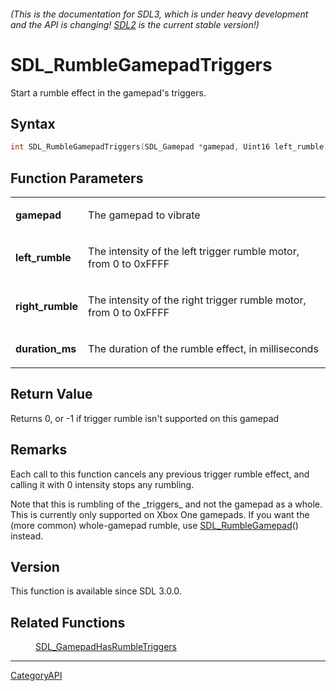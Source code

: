 ====== (This is the documentation for SDL3, which is under heavy development and the API is changing! [https://wiki.libsdl.org/ SDL2] is the current stable version!) ======
= SDL_RumbleGamepadTriggers =

Start a rumble effect in the gamepad's triggers.

== Syntax ==

<syntaxhighlight lang='c'>
int SDL_RumbleGamepadTriggers(SDL_Gamepad *gamepad, Uint16 left_rumble, Uint16 right_rumble, Uint32 duration_ms);
</syntaxhighlight>

== Function Parameters ==

{|
|'''gamepad'''
|The gamepad to vibrate
|-
|'''left_rumble'''
|The intensity of the left trigger rumble motor, from 0 to 0xFFFF
|-
|'''right_rumble'''
|The intensity of the right trigger rumble motor, from 0 to 0xFFFF
|-
|'''duration_ms'''
|The duration of the rumble effect, in milliseconds
|}

== Return Value ==

Returns 0, or -1 if trigger rumble isn't supported on this gamepad

== Remarks ==

Each call to this function cancels any previous trigger rumble effect, and
calling it with 0 intensity stops any rumbling.

Note that this is rumbling of the _triggers_ and not the gamepad as a
whole. This is currently only supported on Xbox One gamepads. If you want
the (more common) whole-gamepad rumble, use [[SDL_RumbleGamepad]]()
instead.

== Version ==

This function is available since SDL 3.0.0.

== Related Functions ==

:[[SDL_GamepadHasRumbleTriggers]]

----
[[CategoryAPI]]


